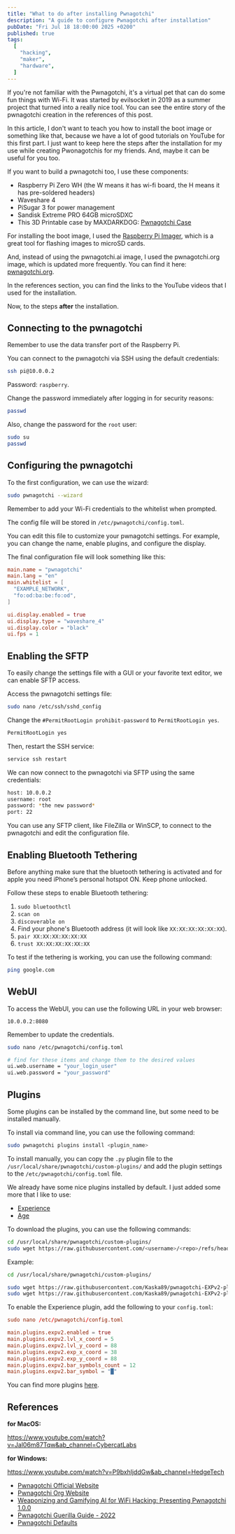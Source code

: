 ```yaml
---
title: "What to do after installing Pwnagotchi"
description: "A guide to configure Pwnagotchi after installation"
pubDate: "Fri Jul 18 18:00:00 2025 +0200"
published: true
tags:
  [
    "hacking",
    "maker",
    "hardware",
  ]
---
```


If you're not familiar with the Pwnagotchi, it's a virtual pet that can do some fun things with Wi-Fi. It was started by evilsocket in 2019 as a summer project that turned into a really nice tool. You can see the entire story of the pwnagotchi creation in the references of this post.

In this article, I don't want to teach you how to install the boot image or something like that, because we have a lot of good tutorials on YouTube for this first part. I just want to keep here the steps after the installation for my use while creating Pwonagotchis for my friends. And, maybe it can be useful for you too.

If you want to build a pwnagotchi too, I use these components:

- Raspberry Pi Zero WH (the W means it has wi-fi board, the H means it has pre-soldered headers)
- Waveshare 4
- PiSugar 3 for power management
- Sandisk Extreme PRO 64GB microSDXC
- This 3D Printable case by MAXDARKDOG: [Pwnagotchi Case](https://cults3d.com/en/3d-model/gadget/coque-pwnagotchi-waveshare3-pisugar3-et-protection-d-ecran-plexiglass)

For installing the boot image, I used the [Raspberry Pi Imager](https://www.raspberrypi.com/software/), which is a great tool for flashing images to microSD cards.

And, instead of using the pwnagotchi.ai image, I used the pwnagotchi.org image, which is updated more frequently. You can find it here: [pwnagotchi.org](https://pwnagotchi.org/3rd-party-images/index.html).

In the references section, you can find the links to the YouTube videos that I used for the installation.

Now, to the steps **after** the installation.

## Connecting to the pwnagotchi

Remember to use the data transfer port of the Raspberry Pi.

You can connect to the pwnagotchi via SSH using the default credentials:

```sh
ssh pi@10.0.0.2
```

Password: `raspberry`.

Change the password immediately after logging in for security reasons:

```sh
passwd
```

Also, change the password for the `root` user:

```sh
sudo su
passwd
```

## Configuring the pwnagotchi

To the first configuration, we can use the wizard:

```sh
sudo pwnagotchi --wizard
```

Remember to add your Wi-Fi credentials to the whitelist when prompted.

The config file will be stored in `/etc/pwnagotchi/config.toml`.

You can edit this file to customize your pwnagotchi settings. For example, you can change the name, enable plugins, and configure the display.

The final configuration file will look something like this:

```toml
main.name = "pwnagotchi"
main.lang = "en"
main.whitelist = [
  "EXAMPLE_NETWORK",
  "fo:od:ba:be:fo:od",
]

ui.display.enabled = true
ui.display.type = "waveshare_4"
ui.display.color = "black"
ui.fps = 1
```

## Enabling the SFTP

To easily change the settings file with a GUI or your favorite text editor, we can enable SFTP access.

Access the pwnagotchi settings file:

```sh
sudo nano /etc/ssh/sshd_config
```

Change the `#PermitRootLogin prohibit-password` to `PermitRootLogin yes`.

```sh
PermitRootLogin yes
```

Then, restart the SSH service:

```sh
service ssh restart
```

We can now connect to the pwnagotchi via SFTP using the same credentials:

```sh
host: 10.0.0.2
username: root
password: *the new password*
port: 22
```

You can use any SFTP client, like FileZilla or WinSCP, to connect to the pwnagotchi and edit the configuration file.

## Enabling Bluetooth Tethering

Before anything make sure that the bluetooth tethering is activated and for apple you need iPhone’s personal hotspot ON. Keep phone unlocked.

Follow these steps to enable Bluetooth tethering:

1. `sudo bluetoothctl`
1. `scan on`
1. `discoverable on`
1. Find your phone's Bluetooth address (it will look like `XX:XX:XX:XX:XX:XX`).
1. `pair XX:XX:XX:XX:XX:XX`
1. `trust XX:XX:XX:XX:XX:XX`

To test if the tethering is working, you can use the following command:

```sh
ping google.com
```

## WebUI

To access the WebUI, you can use the following URL in your web browser:

```
10.0.0.2:8080
```

Remember to update the credentials.

```sh
sudo nano /etc/pwnagotchi/config.toml

# find for these items and change them to the desired values
ui.web.username = "your_login_user"
ui.web.password = "your_password"
```

## Plugins

Some plugins can be installed by the command line, but some need to be installed manually.

To install via command line, you can use the following command:

```sh
sudo pwnagotchi plugins install <plugin_name>
```

To install manually, you can copy the `.py` plugin file to the `/usr/local/share/pwnagotchi/custom-plugins/` and add the plugin settings to the `/etc/pwnagotchi/config.toml` file.

We already have some nice plugins installed by default. I just added some more that I like to use:

- [Experience](https://github.com/Kaska89/pwnagotchi-EXPv2-plugin/blob/main/expv2.py)
- [Age](https://github.com/Kaska89/pwnagotchi-EXPv2-plugin/blob/main/agev2.py)

To download the plugins, you can use the following commands:

```sh
cd /usr/local/share/pwnagotchi/custom-plugins/
sudo wget https://raw.githubusercontent.com/<username>/<repo>/refs/heads/main/<plugin_name>.py
```

Example:

```sh
cd /usr/local/share/pwnagotchi/custom-plugins/

sudo wget https://raw.githubusercontent.com/Kaska89/pwnagotchi-EXPv2-plugin/refs/heads/main/expv2.py
sudo wget https://raw.githubusercontent.com/Kaska89/pwnagotchi-EXPv2-plugin/refs/heads/main/agev2.py
```


To enable the Experience plugin, add the following to your `config.toml`:

```toml
sudo nano /etc/pwnagotchi/config.toml

main.plugins.expv2.enabled = true
main.plugins.expv2.lvl_x_coord = 5
main.plugins.expv2.lvl_y_coord = 88
main.plugins.expv2.exp_x_coord = 38
main.plugins.expv2.exp_y_coord = 88
main.plugins.expv2.bar_symbols_count = 12
main.plugins.expv2.bar_symbol = "█"
```

You can find more plugins [here](https://pwnagotchi.org/3rd-party-plugins/index.html).

## References

**for MacOS:**

https://www.youtube.com/watch?v=Jal06m87Tqw&ab_channel=CybercatLabs

**for Windows:**

https://www.youtube.com/watch?v=P9bxhljddGw&ab_channel=HedgeTech

- [Pwnagotchi Official Website](https://pwnagotchi.ai/)
- [Pwnagotchi Org Website](https://pwnagotchi.org/)
- [Weaponizing and Gamifying AI for WiFi Hacking: Presenting Pwnagotchi 1.0.0](https://www.evilsocket.net/2019/10/19/Weaponizing-and-Gamifying-AI-for-WiFi-Hacking-Presenting-Pwnagotchi-1-0-0/)
- [Pwnagotchi Guerilla Guide - 2022](https://github.com/Xyl0se/Pwnagotchi-new-guerilla-guide)
- [Pwnagotchi Defaults](https://github.com/jayofelony/pwnagotchi/blob/noai/pwnagotchi/defaults.toml)

